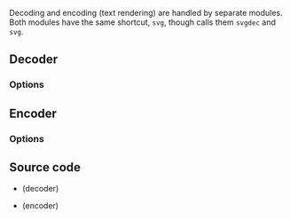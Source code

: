 Decoding and encoding (text rendering) are handled by separate modules. Both modules have the same shortcut, <code>svg</code>, though {{VLCSourceFile|modules/MODULES_LIST}} calls them <code>svgdec</code> and <code>svg</code>.

== Decoder ==
{{Module|name=svg|type=Input|first_version=2.2.0|description=[[SVG]] video decoder making use of librsvg2}}

=== Options ===
{{Option
|name=svg-width
|value=integer
|min=1
|max=65535
|default=-1
|description=Specify the width to decode the image to
}}
{{Option
|name=svg-height
|value=integer
|min=1
|max=65535
|default=-1
|description=Specify the height to decode the image to
}}
{{Option
|name=svg-scale
|value=float
|default=-1.0
|description=Scale factor to apply to image
}}
{{Clear}}

== Encoder ==
{{Module|name=svg|type=Input|first_version=0.8.0|os=Linux|description=Put [[SVG]] on the video}}

=== Options ===
{{Option
|name=svg-template-file
|value=string
|default=""
|description=Location of a file holding a SVG template for automatic string conversion
}}
{{Clear}}

== Source code ==
* {{VLCSourceFile|modules/codec/svg.c}} (decoder)
* {{VLCSourceFile|modules/text_renderer/svg.c}} (encoder)

{{Documentation footer}}